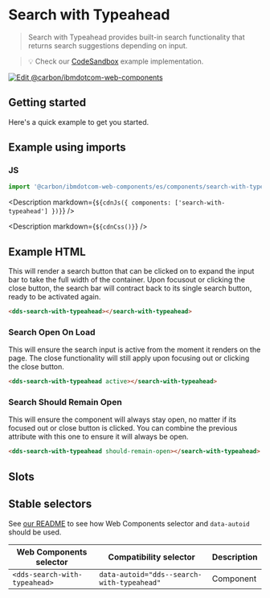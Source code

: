 
# Search with Typeahead

> Search with Typeahead provides built-in search functionality that returns search suggestions depending on input.

> 💡 Check our
> [CodeSandbox](https://githubbox.com/carbon-design-system/carbon-for-ibm-dotcom/tree/v1/packages/web-components/examples/codesandbox/components/search-with-typeahead)
> example implementation.

[![Edit @carbon/ibmdotcom-web-components](https://codesandbox.io/static/img/play-codesandbox.svg)](https://githubbox.com/carbon-design-system/carbon-for-ibm-dotcom/tree/v1/packages/web-components/examples/codesandbox/components/search-with-typeahead)

## Getting started

Here's a quick example to get you started.

## Example using imports

### JS

```javascript
import '@carbon/ibmdotcom-web-components/es/components/search-with-typeahead/index.js';
```

<Description markdown={`${cdnJs({ components: ['search-with-typeahead'] })}`} />

<Description markdown={`${cdnCss()}`} />

## Example HTML
This will render a search button that can be clicked on to expand the input bar to take the full width of the container.
Upon focusout or clicking the close button, the search bar will contract back to its single search button, ready to be activated again.
```html
<dds-search-with-typeahead></search-with-typeahead>
```

### Search Open On Load
This will ensure the search input is active from the moment it renders on the page. The close functionality will still apply upon focusing out
or clicking the close button.
```html
<dds-search-with-typeahead active></search-with-typeahead>
```

### Search Should Remain Open
This will ensure the component will always stay open, no matter if its focused out or close button is clicked. You can combine the previous attribute
with this one to ensure it will always be open.
```html
<dds-search-with-typeahead should-remain-open></search-with-typeahead>
```

## Slots

<Props of="dds-search-with-typeahead" />

## Stable selectors

See [our README](https://github.com/carbon-design-system/carbon-for-ibm-dotcom/tree/main/packages/web-components#stable-selectors-for-analytics-and-integratione2e-testing-in-web-components) to see how Web Components selector and `data-autoid` should be used.

| Web Components selector       | Compatibility selector                     | Description |
| ----------------------------- | ------------------------------------------ | ----------- |
| `<dds-search-with-typeahead>` | `data-autoid="dds--search-with-typeahead"` | Component   |

<Description markdown={contributing} />
